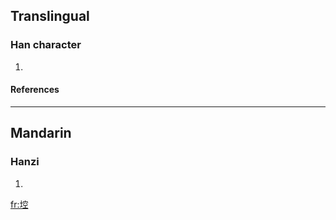 ==Translingual==
===Han character===
{{Han char|rn=32|rad=土|as=09|sn=12|four=|canj=土十金一 (GJCM)}}
# {{defn|Han|sort=土09}}
====References====
{{Han ref|kx=0230.350|dkj=05175|hdz=10458.040|uh=57EA|ud=22506}}
----
==Mandarin==
===Hanzi===
{{cmn-hanzi|pin=[[kōng]] (kong1)|wg=k'ung<sup>1</sup>}}
# {{defn|Mandarin}}

[[fr:埪]]